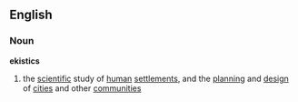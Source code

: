 ==English==
===Noun===
'''ekistics'''
# the [[scientific]] study of [[human]] [[settlement]]s, and the [[planning]] and [[design]] of [[cities]] and other [[communities]]